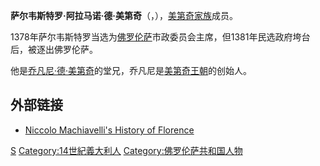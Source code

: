 {{noteTA
|1=zh-hans:美第奇; zh-tw:麥地奇;
}}
'''萨尔韦斯特罗·阿拉马诺·德·美第奇'''（{{lang-it|Salvestro Alammano de' Medici}}，{{bd|1331年||1388年||catIdx=Medici}}），[[美第奇家族|美第奇家族]]成员。

1378年萨尔韦斯特罗当选为[[佛罗伦萨|佛罗伦萨]]市政委员会主席，但1381年民选政府垮台后，被逐出佛罗伦萨。

他是[[乔凡尼·德·美第奇|乔凡尼·德·美第奇]]的堂兄，乔凡尼是[[美第奇家族|美第奇王朝]]的创始人。

==外部链接==
*[https://web.archive.org/web/20051106083939/http://www.worldwideschool.org/library/books/hst/european/HistoryofFlorenceandoftheAffairsofItaly/toc.html Niccolo Machiavelli's History of Florence]

{{Authority control}}
{{DEFAULTSORT:Medici, Salvestro}}
[[Category:美第奇家族|S]]
[[Category:14世紀義大利人|Category:14世紀義大利人]]
[[Category:佛罗伦萨共和国人物|Category:佛罗伦萨共和国人物]]
{{意大利人物小作品}}